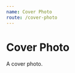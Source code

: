 ```yaml
---
name: Cover Photo
route: /cover-photo
---
```



# Cover Photo

A cover photo.

<PropsTable of={CoverPhoto} />

<Playground>
  <CoverPhoto
    style={css`
      border-radius: 5em;
    `}
    headline="Gene Block starts meme factory"
    authors="Tanner Walters"
    imageURL="https://features.dailybruin.com/2017/close-to-home/img/web.enterprise.anonymous.DLee.jpg"
    xPosition="end"
    yPosition="center"
    explainer="This is an example cover photo and explainer text for Lux. Explainer text is typically a couple of sentences long and gives the reader a sense of what the article is about."
  />
</Playground>
